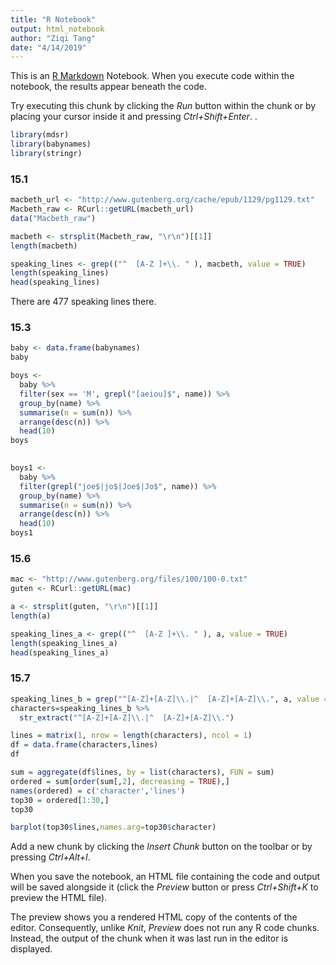 ```yaml
---
title: "R Notebook"
output: html_notebook
author: "Ziqi Tang"
date: "4/14/2019"
---
```


This is an [R Markdown](http://rmarkdown.rstudio.com) Notebook. When you execute code within the notebook, the results appear beneath the code. 

Try executing this chunk by clicking the *Run* button within the chunk or by placing your cursor inside it and pressing *Ctrl+Shift+Enter*. 
. 

```r
library(mdsr)
library(babynames)
library(stringr)
```


### 15.1
```r
macbeth_url <- "http://www.gutenberg.org/cache/epub/1129/pg1129.txt"
Macbeth_raw <- RCurl::getURL(macbeth_url)
data("Macbeth_raw")
```


```r
macbeth <- strsplit(Macbeth_raw, "\r\n")[[1]]
length(macbeth)
```

```r
speaking_lines <- grep(("^  [A-Z ]+\\. " ), macbeth, value = TRUE)
length(speaking_lines)
head(speaking_lines)
```
There are 477 speaking lines there.

### 15.3
```r
baby <- data.frame(babynames)
baby
```

```r
boys <- 
  baby %>%
  filter(sex == 'M', grepl("[aeiou]$", name)) %>%
  group_by(name) %>%
  summarise(n = sum(n)) %>%
  arrange(desc(n)) %>%
  head(10)
boys
  
```
```r
boys1 <- 
  baby %>%
  filter(grepl("joe$|jo$|Joe$|Jo$", name)) %>%
  group_by(name) %>%
  summarise(n = sum(n)) %>%
  arrange(desc(n)) %>%
  head(10)
boys1
```

### 15.6

```r
mac <- "http://www.gutenberg.org/files/100/100-0.txt"
guten <- RCurl::getURL(mac)
```

```r
a <- strsplit(guten, "\r\n")[[1]]
length(a)
```
```r
speaking_lines_a <- grep(("^  [A-Z ]+\\. " ), a, value = TRUE)
length(speaking_lines_a)
head(speaking_lines_a)
```


### 15.7

```r
speaking_lines_b = grep("^[A-Z]+[A-Z]\\.|^  [A-Z]+[A-Z]\\.", a, value = TRUE)
characters=speaking_lines_b %>% 
  str_extract("^[A-Z]+[A-Z]\\.|^  [A-Z]+[A-Z]\\.") 
```

```r
lines = matrix(1, nrow = length(characters), ncol = 1)
df = data.frame(characters,lines)
df
```

```r
sum = aggregate(df$lines, by = list(characters), FUN = sum)
ordered = sum[order(sum[,2], decreasing = TRUE),]
names(ordered) = c('character','lines')
top30 = ordered[1:30,]
top30
```

```r
barplot(top30$lines,names.arg=top30$character)
```


Add a new chunk by clicking the *Insert Chunk* button on the toolbar or by pressing *Ctrl+Alt+I*.

When you save the notebook, an HTML file containing the code and output will be saved alongside it (click the *Preview* button or press *Ctrl+Shift+K* to preview the HTML file).

The preview shows you a rendered HTML copy of the contents of the editor. Consequently, unlike *Knit*, *Preview* does not run any R code chunks. Instead, the output of the chunk when it was last run in the editor is displayed.
